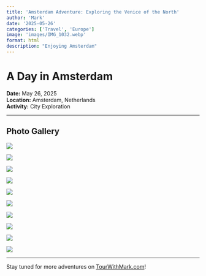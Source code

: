 ```yaml
---
title: 'Amsterdam Adventure: Exploring the Venice of the North'
author: 'Mark'
date: '2025-05-26'
categories: ['Travel', 'Europe']
image: 'images/IMG_1032.webp'
format: html
description: "Enjoying Amsterdam"
---
```


# A Day in Amsterdam

**Date:** May 26, 2025  
**Location:** Amsterdam, Netherlands  
**Activity:** City Exploration

---

## Photo Gallery

![](images/IMG_1031.webp)

![](images/IMG_1032.webp)

![](images/IMG_1033.webp)

![](images/IMG_1034.webp)

![](images/IMG_1035.webp)

![](images/IMG_1036.webp)

![](images/IMG_1037.webp)

![](images/IMG_1038.webp)

![](images/IMG_1039.webp)

![](images/IMG_1040.webp)

---

Stay tuned for more adventures on [TourWithMark.com](https://TourWithMark.com)! 